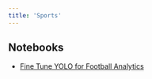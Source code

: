```yaml
---
title: 'Sports'
---
```


## Notebooks

- [Fine Tune YOLO for Football Analytics](https://colab.research.google.com/github/Labellerr/Hands-On-Learning-in-Computer-Vision/blob/main/Sports/Fine_tune_yolo_for_football_analytics.ipynb)